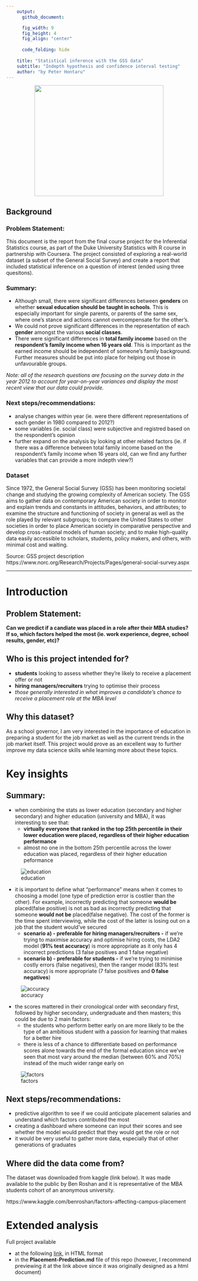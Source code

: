 ---
    output:
      github_document:

      fig_width: 9
      fig_height: 4
      fig_align: "center"
    
      code_folding: hide
      
    title: "Statistical inference with the GSS data"
    subtitle: "Indepth hypothesis and confidence interval testing"
    author: "by Peter Hontaru"
---


<div style="text-align:center"> <img src="_support files/education.jpg" width="350" height="300"></div>

## Background

### Problem Statement:

This document is the report from the final course project for the Inferential Statistics course, as part of the Duke University Statistics with R course in partnership with Coursera. The project consisted of exploring a real-world dataset (a subset of the General Social Survey) and create a report that included statistical inference on a question of interest (ended using three quesitons).

### Summary:

* Although small, there were significant differences between **genders** on whether **sexual education should be taught in schools**. This is especially important for single parents, or parents of the same sex, where one's stance and actions cannot overcompensate for the other's.
* We could not prove significant differences in the representation of each **gender** amongst the various **social classes**.
* There were significant differences in **total family income** based on the **respondent's family income when 16 years old**. This is important as the earned income should be independent of someone's family background. Further measures should be put into place for helping out those in unfavourable groups.

*Note: all of the research questions are focusing on the survey data in the year 2012 to account for year-on-year variances and display the most recent view that our data could provide.*

### Next steps/recommendations:

* analyse changes within year (ie. were there different representations of each gender in 1980 compared to 2012?)
* some variables (ie. social class) were subjective and registred based on the respondent's opinion
* further expand on the analysis by looking at other related factors (ie. if there was a difference between total family income based on the respondent's family income when 16 years old, can we find any further variables that can provide a more indepth view?)

### Dataset

Since 1972, the General Social Survey (GSS) has been monitoring societal change and studying the growing complexity of American society. The GSS aims to gather data on contemporary American society in order to monitor and explain trends and constants in attitudes, behaviors, and attributes; to examine the structure and functioning of society in general as well as the role played by relevant subgroups; to compare the United States to other societies in order to place American society in comparative perspective and develop cross-national models of human society; and to make high-quality data easily accessible to scholars, students, policy makers, and others, with minimal cost and waiting.

Source: GSS project description
https://www.norc.org/Research/Projects/Pages/general-social-survey.aspx

--------------------------------------

# Introduction


## Problem Statement:

**Can we predict if a candiate was placed in a role after their MBA studies? If so, which factors helped the most (ie. work experience, degree, school results, gender, etc)?**


## Who is this project intended for?

* **students** looking to assess whether they're likely to receive a placement offer or not
* **hiring managers/recruiters** trying to optimise their process
* *those generally interested in what improves a candidate's chance to receive a placement role at the MBA level*


## Why this dataset?

As a school governor, I am very interested in the importance of education in preparing a student for the job market as well as the current trends in the job market itself. This project would prove as an excellent way to further improve my data science skills while learning more about these topics.


# Key insights


## Summary:

* when combining the stats as lower education (secondary and higher secondary) and higher education (university and MBA), it was interesting to see that:
  * **virtually everyone that ranked in the top 25th percentile in their lower education were placed, regardless of their higher education performance**
  * almost no one in the bottom 25th percentile across the lower education was placed, regardless of their higher education peformance

![education](figures/education-1.png)

* it is important to define what "performance" means when it comes to choosing a model (one type of prediction error is costlier than the other). For example, incorrectly predicting that someone **would be** placed(false positive) is not as bad as incorrectly predicting that someone **would not be** placed(false negative). The cost of the former is the time spent interviewing, while the cost of the latter is losing out on a job that the student would've secured
  * **scenario a) - preferable for hiring managers/recruiters -** if we're trying to maximise accuracy and optimise hiring costs, the LDA2 model (**91% test accuracy**) is more appropriate as it only has 4 incorrect predictions (3 false positives and 1 false negative)
  * **scenario b) - preferable for students -** if we're trying to minimise costly errors (false negatives), then the ranger model (83% test accuracy) is more appropriate (7 false positives and **0 false negatives**)

![accuracy](figures/accuracy-1.png)

* the scores mattered in their cronological order with secondary first, followed by higher secondary, undergraduate and then masters; this could be due to 2 main factors:
  * the students who perform better early on are more likely to be the type of an ambitious student with a passion for learning that makes for a better hire
  * there is less of a chance to differentiate based on performance scores alone towards the end of the formal education since we've seen that most vary around the median (between 60% and 70%) instead of the much wider range early on

![factors](figures/factors-1.png)


## Next steps/recommendations: 

* predictive algorithm to see if we could anticipate placement salaries and understand which factors contributed the most
* creating a dashboard where someone can input their scores and see whether the model would predict that they would get the role or not
* it would be very useful to gather more data, especially that of other generations of graduates


## Where did the data come from?

The dataset was downloaded from kaggle (link below). It was made available to the public by Ben Roshan and it is representative of the MBA students cohort of an anonymous university. 

https://www.kaggle.com/benroshan/factors-affecting-campus-placement


# Extended analysis

Full project available

* at the following [link](http://htmlpreview.github.io/?https://github.com/peterhontaru/Job-Offer-Prediction-MBA-Students/blob/master/Placement-Prediction.html), in HTML format
* in the **Placement-Prediction.md** file of this repo (however, I recommend previewing it at the link above since it was originally designed as a html document)